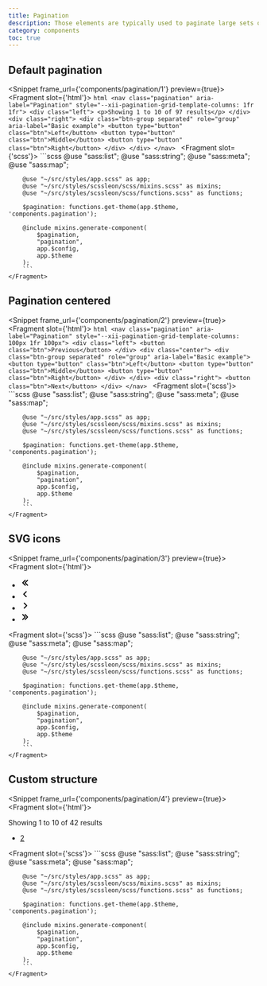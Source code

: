 ```yaml
---
title: Pagination
description: Those elements are typically used to paginate large sets of data divided into smaller parts called pages.
category: components
toc: true
---
```


## Default pagination

<Snippet frame_url={'components/pagination/1'} preview={true}>
    <Fragment slot={'html'}>
        ```html
        <nav class="pagination" aria-label="Pagination"
             style="--xii-pagination-grid-template-columns: 1fr 1fr">
            <div class="left">
                <p>Showing 1 to 10 of 97 results</p>
            </div>
            <div class="right">
                <div class="btn-group separated" role="group" aria-label="Basic example">
                    <button type="button" class="btn">Left</button>
                    <button type="button" class="btn">Middle</button>
                    <button type="button" class="btn">Right</button>
                </div>
            </div>
        </nav>
        ```
    </Fragment>
    <Fragment slot={'scss'}>
        ```scss
        @use "sass:list";
        @use "sass:string";
        @use "sass:meta";
        @use "sass:map";

        @use "~/src/styles/app.scss" as app;
        @use "~/src/styles/scssleon/scss/mixins.scss" as mixins;
        @use "~/src/styles/scssleon/scss/functions.scss" as functions;

        $pagination: functions.get-theme(app.$theme, 'components.pagination');

        @include mixins.generate-component(
            $pagination,
            "pagination",
            app.$config,
            app.$theme
        );
        ```
    </Fragment>
</Snippet>

## Pagination centered

<Snippet frame_url={'components/pagination/2'} preview={true}>
    <Fragment slot={'html'}>
        ```html
        <nav class="pagination" aria-label="Pagination"
             style="--xii-pagination-grid-template-columns: 100px 1fr 100px">
            <div class="left">
                <button class="btn">Previous</button>
            </div>
            <div class="center">
                <div class="btn-group separated" role="group" aria-label="Basic example">
                    <button type="button" class="btn">Left</button>
                    <button type="button" class="btn">Middle</button>
                    <button type="button" class="btn">Right</button>
                </div>
            </div>
            <div class="right">
                <button class="btn">Next</button>
            </div>
        </nav>
        ```
    </Fragment>
    <Fragment slot={'scss'}>
        ```scss
        @use "sass:list";
        @use "sass:string";
        @use "sass:meta";
        @use "sass:map";

        @use "~/src/styles/app.scss" as app;
        @use "~/src/styles/scssleon/scss/mixins.scss" as mixins;
        @use "~/src/styles/scssleon/scss/functions.scss" as functions;

        $pagination: functions.get-theme(app.$theme, 'components.pagination');

        @include mixins.generate-component(
            $pagination,
            "pagination",
            app.$config,
            app.$theme
        );
        ```
    </Fragment>
</Snippet>


## SVG icons

<Snippet frame_url={'components/pagination/3'} preview={true}>
    <Fragment slot={'html'}>
        <nav aria-label="Page navigation">
            <ul class="pagination">
                <li class="item">
                    <a href="#" class="link">
                        <svg viewBox="0 0 20 20" focusable="false" aria-hidden="true" width="20" height="20">
                            <g>
                                <path
                                    d="m9.979802,16a0.997,0.997 0 0 1 -0.707,-0.293l-5,-5a0.999,0.999 0 0 1 0,-1.414l5,-5a0.999,0.999 0 1 1 1.414,1.414l-4.293,4.293l4.293,4.293a0.999,0.999 0 0 1 -0.707,1.707z"></path>
                                <path
                                    d="m14.681362,16a0.997,0.997 0 0 1 -0.707,-0.293l-5,-5a0.999,0.999 0 0 1 0,-1.414l5,-5a0.999,0.999 0 1 1 1.414,1.414l-4.293,4.293l4.293,4.293a0.999,0.999 0 0 1 -0.707,1.707z"></path>
                            </g>
                        </svg>
                    </a>
                </li>
                <li class="item">
                    <a href="#" class="link">
                        <svg viewBox="0 0 20 20" focusable="false" aria-hidden="true" width="20" height="20">
                            <path
                                d="M12 16a.997.997 0 0 1-.707-.293l-5-5a.999.999 0 0 1 0-1.414l5-5a.999.999 0 1 1 1.414 1.414L8.414 10l4.293 4.293A.999.999 0 0 1 12 16z"></path>
                        </svg>
                    </a>
                </li>
                <li class="item">
                    <a href="#" class="link">
                        <svg viewBox="0 0 20 20" focusable="false" aria-hidden="true" width="20" height="20">
                            <path
                                d="M8 16a.999.999 0 0 1-.707-1.707L11.586 10 7.293 5.707a.999.999 0 1 1 1.414-1.414l5 5a.999.999 0 0 1 0 1.414l-5 5A.997.997 0 0 1 8 16z"></path>
                        </svg>
                    </a>
                </li>
                <li class="item">
                    <a href="#" class="link">
                        <svg viewBox="0 0 20 20" focusable="false" aria-hidden="true" width="20" height="20">
                            <g>
                                <path
                                    d="M9.7,4c0.3,0,0.5,0.1,0.7,0.3l5,5c0.4,0.4,0.4,1,0,1.4c0,0,0,0,0,0l-5,5c-0.4,0.4-1,0.4-1.4,0c-0.4-0.4-0.4-1,0-1.4l4.3-4.3L9,5.7c-0.4-0.4-0.4-1,0-1.4C9.2,4.1,9.4,4,9.7,4z"></path>
                                <path
                                    d="M5,4c0.3,0,0.5,0.1,0.7,0.3l5,5c0.4,0.4,0.4,1,0,1.4c0,0,0,0,0,0l-5,5c-0.4,0.4-1,0.4-1.4,0c-0.4-0.4-0.4-1,0-1.4L8.6,10L4.3,5.7c-0.4-0.4-0.4-1,0-1.4C4.5,4.1,4.7,4,5,4z"></path>
                            </g>
                        </svg>
                    </a>
                </li>
            </ul>
        </nav>
    </Fragment>
    <Fragment slot={'scss'}>
        ```scss
        @use "sass:list";
        @use "sass:string";
        @use "sass:meta";
        @use "sass:map";

        @use "~/src/styles/app.scss" as app;
        @use "~/src/styles/scssleon/scss/mixins.scss" as mixins;
        @use "~/src/styles/scssleon/scss/functions.scss" as functions;

        $pagination: functions.get-theme(app.$theme, 'components.pagination');

        @include mixins.generate-component(
            $pagination,
            "pagination",
            app.$config,
            app.$theme
        );
        ```
    </Fragment>
</Snippet>

## Custom structure

<Snippet frame_url={'components/pagination/4'} preview={true}>
    <Fragment slot={'html'}>
        <div class="flex align-items-center justify-content-between">
            <div>
                Showing 1 to 10 of 42 results
            </div>
            <div>
                <ul class="pagination">
                    <li class="item">
                        <a href="#" class="link">2</a>
                    </li>
                </ul>
            </div>
        </div>
    </Fragment>
    <Fragment slot={'scss'}>
        ```scss
        @use "sass:list";
        @use "sass:string";
        @use "sass:meta";
        @use "sass:map";

        @use "~/src/styles/app.scss" as app;
        @use "~/src/styles/scssleon/scss/mixins.scss" as mixins;
        @use "~/src/styles/scssleon/scss/functions.scss" as functions;

        $pagination: functions.get-theme(app.$theme, 'components.pagination');

        @include mixins.generate-component(
            $pagination,
            "pagination",
            app.$config,
            app.$theme
        );
        ```
    </Fragment>
</Snippet>
